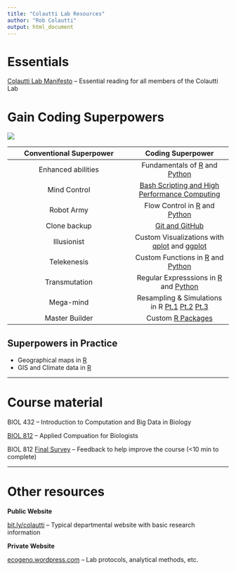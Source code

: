 ```yaml
---
title: "Colautti Lab Resources"
author: "Rob Colautti"
output: html_document
---
```


# Essentials

[Colautti Lab Manifesto](./Manifesto/index.html) -- Essential reading for all members of the Colautti Lab

# Gain Coding Superpowers

![](./Superheroes.jpg)

| __Conventional Superpower__ | __Coding Superpower__ |
|:---------------------------:|:---------------------:|
| Enhanced abilities          | Fundamentals of [R](./RCrashCourse/1_fundamentals.html) and [Python](./PythonCrashCourse/1_fundamentals.html) |
| Mind Control                | [Bash Scripting and High Performance Computing](https://hpc-carpentry.github.io/hpc-intro/) |
| Robot Army                  | Flow Control in [R](./RCrashCourse/1_fundamentals.html#7_flow_control) and [Python](./PythonCrashCourse/1_fundamentals.html#6_flow_control) |
| Clone backup                | [Git and GitHub](http://swcarpentry.github.io/git-novice/) |
| Illusionist                 | Custom Visualizations with [qplot](./RCrashCourse/2_qplot.html) and [ggplot](./RCrashCourse/3_ggplot.html) |
| Telekenesis                 | Custom Functions in [R](./RCrashCourse/5_advanced.html) and [Python](PythonCrashCourse/1_fundamentals.html#7_custom_functions) |
| Transmutation               | Regular Expresssions in [R](RCrashCourse/4_regex.html) and [Python](./PythonCrashCourse/2_regex.html) |
| Mega-mind                   | Resampling & Simulations in R [Pt.1](./EcologyTutorials/bootstrap.html) [Pt.2](./EcologyTutorials/simulations.html) [Pt.3](ColauttiLab.github.io/EcologyTutorials/maxLik_MCMC.html) |
| Master Builder              | Custom [R Packages](./RCrashCourse/Package_tutorial.html) |

## Superpowers in Practice


  * Geographical maps in [R](./EcologyTutorials/mapping.html)
  * GIS and Climate data in [R](./EcologyTutorials/GGMFS_climate.html)


***

# Course material

BIOL 432 -- Introduction to Computation and Big Data in Biology

[BIOL 812](biol812.html) -- Applied Compuation for Biologists

BIOL 812 [Final Survey](https://www.surveymonkey.com/r/CMVZXJG) -- Feedback to help improve the course (<10 min to complete)

***

# Other resources

__Public Website__

[bit.ly/colautti](http://bit.ly/colautti) -- Typical departmental website with basic research information

__Private Website__

[ecogeno.wordpress.com](https://ecogeno.wordpress.com) -- Lab protocols, analytical methods, etc.



